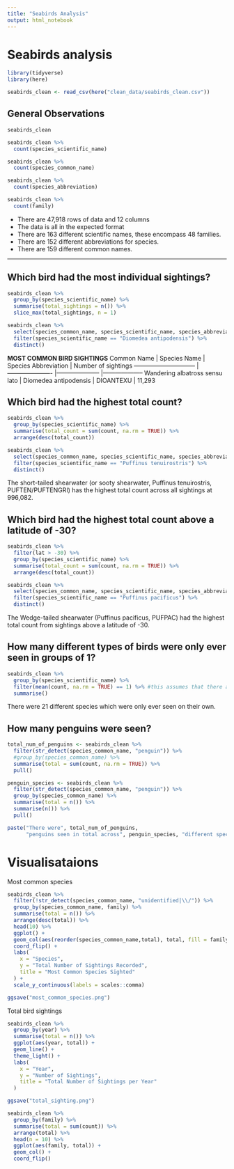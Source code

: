 ```yaml
---
title: "Seabirds Analysis"
output: html_notebook
---
```


# Seabirds analysis

```r
library(tidyverse)
library(here)

seabirds_clean <- read_csv(here("clean_data/seabirds_clean.csv"))
```
## General Observations
```r
seabirds_clean
```

```r
seabirds_clean %>% 
  count(species_scientific_name)

seabirds_clean %>% 
  count(species_common_name)

seabirds_clean %>% 
  count(species_abbreviation)

seabirds_clean %>% 
  count(family)
```
* There are 47,918 rows of data and 12 columns
* The data is all in the expected format
* There are 163 different scientific names, these encompass 48 families.
* There are 152 different abbreviations for species.
* There are 159 different common names.

***

## Which bird had the most individual sightings?
```r
seabirds_clean %>% 
  group_by(species_scientific_name) %>%
  summarise(total_sightings = n()) %>% 
  slice_max(total_sightings, n = 1)

seabirds_clean %>% 
  select(species_common_name, species_scientific_name, species_abbreviation) %>% 
  filter(species_scientific_name == "Diomedea antipodensis") %>% 
  distinct()

```
**MOST COMMON BIRD SIGHTINGS**
Common Name                    | Species Name          | Species Abbreviation | Number of sightings
------------------------------ |---------------------- |--------------------- |-------------------- 
Wandering albatross sensu lato | Diomedea antipodensis | DIOANTEXU            | 11,293


## Which bird had the highest total count?
```r
seabirds_clean %>%
  group_by(species_scientific_name) %>% 
  summarise(total_count = sum(count, na.rm = TRUE)) %>% 
  arrange(desc(total_count))

seabirds_clean %>% 
  select(species_common_name, species_scientific_name, species_abbreviation) %>% 
  filter(species_scientific_name == "Puffinus tenuirostris") %>% 
  distinct()
```
The short-tailed shearwater (or sooty shearwater,	Puffinus tenuirostris, PUFTEN/PUFTENGRI) has the highest total count across all sightings at 996,082.

## Which bird had the highest total count above a latitude of -30?
```r
seabirds_clean %>%
  filter(lat > -30) %>% 
  group_by(species_scientific_name) %>% 
  summarise(total_count = sum(count, na.rm = TRUE)) %>% 
  arrange(desc(total_count))

seabirds_clean %>% 
  select(species_common_name, species_scientific_name, species_abbreviation) %>% 
  filter(species_scientific_name == "Puffinus pacificus") %>% 
  distinct()
```
The Wedge-tailed shearwater (Puffinus pacificus, PUFPAC) had the highest total count from sightings above a latitude of -30.

## How many different types of birds were only ever seen in groups of 1?
```r
seabirds_clean %>% 
  group_by(species_scientific_name) %>% 
  filter(mean(count, na.rm = TRUE) == 1) %>% #this assumes that there are no species that happen to have an average of 1 despite some variation within count
  summarise()
```
There were 21 different species which were only ever seen on their own.

## How many penguins were seen?
```r
total_num_of_penguins <- seabirds_clean %>% 
  filter(str_detect(species_common_name, "penguin")) %>% 
  #group_by(species_common_name) %>% 
  summarise(total = sum(count, na.rm = TRUE)) %>% 
  pull()

penguin_species <- seabirds_clean %>% 
  filter(str_detect(species_common_name, "penguin")) %>% 
  group_by(species_common_name) %>% 
  summarise(total = n()) %>% 
  summarise(n()) %>% 
  pull()

paste("There were", total_num_of_penguins,
      "penguins seen in total across", penguin_species, "different species.")
```
# Visualisataions

Most common species
```r
seabirds_clean %>% 
  filter(!str_detect(species_common_name, "unidentified|\\/")) %>% 
  group_by(species_common_name, family) %>% 
  summarise(total = n()) %>% 
  arrange(desc(total)) %>% 
  head(10) %>% 
  ggplot() +
  geom_col(aes(reorder(species_common_name,total), total, fill = family)) +
  coord_flip() +
  labs(
    x = "Species",
    y = "Total Number of Sightings Recorded",
    title = "Most Common Species Sighted"
  ) +
  scale_y_continuous(labels = scales::comma)

ggsave("most_common_species.png")
```
Total bird sightings
```r
seabirds_clean %>% 
  group_by(year) %>% 
  summarise(total = n()) %>% 
  ggplot(aes(year, total)) +
  geom_line() +
  theme_light() +
  labs(
    x = "Year",
    y = "Number of Sightings", 
    title = "Total Number of Sightings per Year"
  )

ggsave("total_sighting.png") 
```

```r
seabirds_clean %>% 
  group_by(family) %>% 
  summarise(total = sum(count)) %>% 
  arrange(total) %>% 
  head(n = 10) %>% 
  ggplot(aes(family, total)) +
  geom_col() +
  coord_flip()
```


